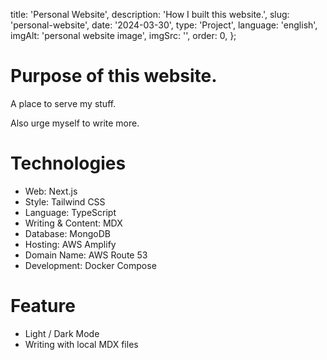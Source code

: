  title: 'Personal Website',
  description: 'How I built this website.',
  slug: 'personal-website',
  date: '2024-03-30',
  type: 'Project',
  language: 'english',
  imgAlt: 'personal website image',
  imgSrc: '',
  order: 0,
};

# Purpose of this website.

A place to serve my stuff.

Also urge myself to write more.

# Technologies

- Web: Next.js
- Style: Tailwind CSS
- Language: TypeScript
- Writing & Content: MDX
- Database: MongoDB
- Hosting: AWS Amplify
- Domain Name: AWS Route 53
- Development: Docker Compose

# Feature

- Light / Dark Mode
- Writing with local MDX files

